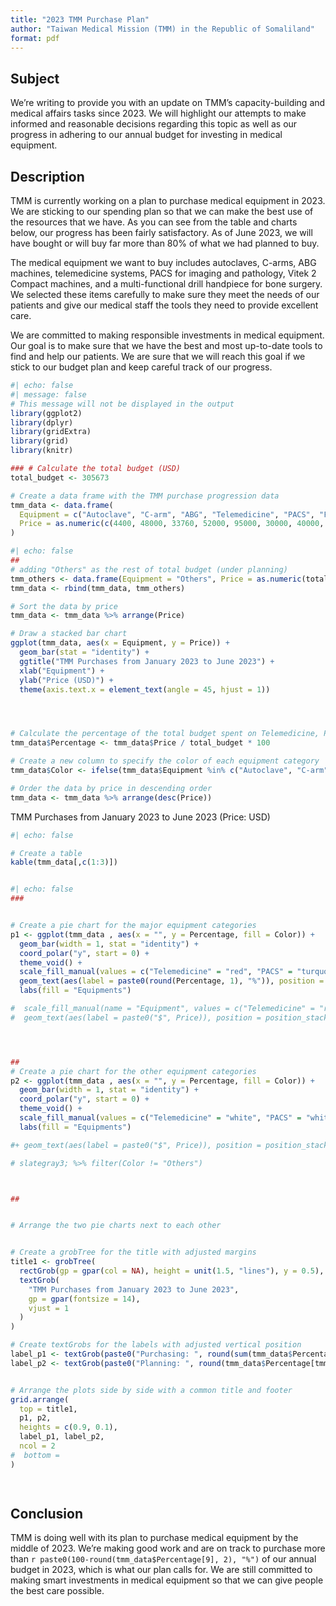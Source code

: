```yaml
---
title: "2023 TMM Purchase Plan"
author: "Taiwan Medical Mission (TMM) in the Republic of Somaliland"
format: pdf
---
```

## Subject
We're writing to provide you with an update on TMM's capacity-building and medical affairs tasks since 2023. We will highlight our attempts to make informed and reasonable decisions regarding this topic as well as our progress in adhering to our annual budget for investing in medical equipment.

## Description

TMM is currently working on a plan to purchase medical equipment in 2023. We are sticking to our spending plan so that we can make the best use of the resources that we have. As you can see from the table and charts below, our progress has been fairly satisfactory. As of June 2023, we will have bought or will buy far more than 80% of what we had planned to buy.

The medical equipment we want to buy includes autoclaves, C-arms, ABG machines, telemedicine systems, PACS for imaging and pathology, Vitek 2 Compact machines, and a multi-functional drill handpiece for bone surgery. We selected these items carefully to make sure they meet the needs of our patients and give our medical staff the tools they need to provide excellent care.

We are committed to making responsible investments in medical equipment. Our goal is to make sure that we have the best and most up-to-date tools to find and help our patients. We are sure that we will reach this goal if we stick to our budget plan and keep careful track of our progress.

```r
#| echo: false
#| message: false
# This message will not be displayed in the output
library(ggplot2)
library(dplyr)
library(gridExtra)
library(grid)
library(knitr)

### # Calculate the total budget (USD)
total_budget <- 305673

# Create a data frame with the TMM purchase progression data
tmm_data <- data.frame(
  Equipment = c("Autoclave", "C-arm", "ABG", "Telemedicine", "PACS", "FTTO", "Vitek",  "DrillMotor"), 
  Price = as.numeric(c(4400, 48000, 33760, 52000, 95000, 30000, 40000, 1950))
)

```




```r
#| echo: false
##
# adding "Others" as the rest of total budget (under planning)
tmm_others <- data.frame(Equipment = "Others", Price = as.numeric(total_budget-sum(tmm_data$Price)))
tmm_data <- rbind(tmm_data, tmm_others)

# Sort the data by price
tmm_data <- tmm_data %>% arrange(Price)

# Draw a stacked bar chart
ggplot(tmm_data, aes(x = Equipment, y = Price)) +
  geom_bar(stat = "identity") +
  ggtitle("TMM Purchases from January 2023 to June 2023") +
  xlab("Equipment") +
  ylab("Price (USD)") +
  theme(axis.text.x = element_text(angle = 45, hjust = 1))




# Calculate the percentage of the total budget spent on Telemedicine, PACS, and C-arm
tmm_data$Percentage <- tmm_data$Price / total_budget * 100

# Create a new column to specify the color of each equipment category
tmm_data$Color <- ifelse(tmm_data$Equipment %in% c("Autoclave", "C-arm", "ABG", "Telemedicine", "PACS", "FTTO", "Vitek",  "DrillMotor"), tmm_data$Equipment, "Others") # Others= xxx

# Order the data by price in descending order
tmm_data <- tmm_data %>% arrange(desc(Price))


```


TMM Purchases from January 2023 to June 2023 (Price: USD)
```r
#| echo: false

# Create a table
kable(tmm_data[,c(1:3)])



```

```r
#| echo: false
###


# Create a pie chart for the major equipment categories
p1 <- ggplot(tmm_data , aes(x = "", y = Percentage, fill = Color)) +
  geom_bar(width = 1, stat = "identity") +
  coord_polar("y", start = 0) +
  theme_void() +
  scale_fill_manual(values = c("Telemedicine" = "red", "PACS" = "turquoise2", "C-arm" = "brown", "ABG" = "wheat", "Others" = "white", "FTTO" = "lawngreen", "Autoclave"="slateblue2", "Vitek" = "yellow3", "DrillMotor" = "yellow")) +
  geom_text(aes(label = paste0(round(Percentage, 1), "%")), position = position_stack(vjust = 0.3), size =2) +
  labs(fill = "Equipments")

#  scale_fill_manual(name = "Equipment", values = c("Telemedicine" = "red", "PACS" = "turquoise2", "C-arm" = "brown", "ABG" = "wheat", "Others" = "white", "Veloscope" = "lawngreen", "Autoclave"="slateblue2")) +
#  geom_text(aes(label = paste0("$", Price)), position = position_stack(vjust = 0.3), size = 5)




##
# Create a pie chart for the other equipment categories
p2 <- ggplot(tmm_data , aes(x = "", y = Percentage, fill = Color)) +
  geom_bar(width = 1, stat = "identity") +
  coord_polar("y", start = 0) +
  theme_void() +
  scale_fill_manual(values = c("Telemedicine" = "white", "PACS" = "white", "C-arm" = "white", "ABG" = "white", "Others" = "slategray3", "FTTO" = "white", "Autoclave"="white", "Vitek" = "white", "DrillMotor" = "white")) +
  labs(fill = "Equipments")

#+ geom_text(aes(label = paste0("$", Price)), position = position_stack(vjust = 0.3), size =3)

# slategray3; %>% filter(Color != "Others")



##


# Arrange the two pie charts next to each other


# Create a grobTree for the title with adjusted margins
title1 <- grobTree(
  rectGrob(gp = gpar(col = NA), height = unit(1.5, "lines"), y = 0.5),
  textGrob(
    "TMM Purchases from January 2023 to June 2023",
    gp = gpar(fontsize = 14),
    vjust = 1
  )
)

# Create textGrobs for the labels with adjusted vertical position
label_p1 <- textGrob(paste0("Purchasing: ", round(sum(tmm_data$Percentage[1:8]), 2), "%"), y = unit(1.3, "npc"))
label_p2 <- textGrob(paste0("Planning: ", round(tmm_data$Percentage[tmm_data$Equipment=="Others"], 2), "%"), y = unit(1.2, "npc"))


# Arrange the plots side by side with a common title and footer
grid.arrange(
  top = title1,
  p1, p2,
  heights = c(0.9, 0.1),
  label_p1, label_p2,
  ncol = 2
#  bottom = 
)

  
```




## Conclusion

TMM is doing well with its plan to purchase medical equipment by the middle of 2023. We're making good work and are on track to purchase more than `r paste0(100-round(tmm_data$Percentage[9], 2), "%")` of our annual budget in 2023, which is what our plan calls for. We are still committed to making smart investments in medical equipment so that we can give people the best care possible.


